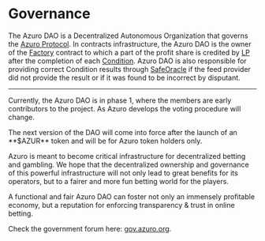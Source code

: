 
# Governance

The Azuro DAO is a Decentralized Autonomous Organization that governs the [Azuro Protocol](/concepts/the-azuro-protocol).
In contracts infrastructure, the Azuro DAO is the owner of the [Factory](/contracts/factory) contract to which a part
of the profit share is credited by [LP](/contracts/lp) after the completion of each [Condition](/concepts/protocol/conditions).
Azuro DAO is also responsible for providing correct Condition results through [SafeOracle](/contracts/safe-oracle)
if the feed provider did not provide the result or if it was found to be incorrect by disputant.

---

Currently, the Azuro DAO is in phase 1, where the members are early contributors to the project. As Azuro develops
the voting procedure will change.

<Callout type="feature">
  The next version of the DAO will come into force after the launch of an **$AZUR** token
  and will be for Azuro token holders only.
</Callout>

Azuro is meant to become critical infrastructure for decentralized betting and gambling. We hope that the decentralized
ownership and governance of this powerful infrastructure will not only lead to great benefits for its operators, but
to a fairer and more fun betting world for the players.

A functional and fair Azuro DAO can foster not only an immensely profitable economy, but a reputation for enforcing
transparency & trust in online betting.

Check the government forum here: [gov.azuro.org](https://gov.azuro.org).
